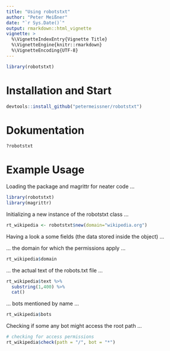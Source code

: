 ```yaml
---
title: "Using robotstxt"
author: "Peter Meißner"
date: "`r Sys.Date()`"
output: rmarkdown::html_vignette
vignette: >
  %\VignetteIndexEntry{Vignette Title}
  %\VignetteEngine{knitr::rmarkdown}
  %\VignetteEncoding{UTF-8}
---
```



```r
library(robotstxt)
```

# Installation and Start

```r
devtools::install_github("petermeissner/robotstxt")
```



# Dokumentation

```r
?robotstxt
```

# Example Usage

Loading the package and magrittr for neater code  ... 

```r
library(robotstxt)
library(magrittr)
```

Initializing a new instance of the robotstxt class ... 
```r
rt_wikipedia <- robotstxt$new(domain="wikipedia.org")
```


Having a look a some fields (the data stored inside the object) ... 

... the domain for which the permissions apply ... 

```r
rt_wikipedia$domain
```

... the actual text of the robots.txt file ... 

```r
rt_wikipedia$text %>% 
  substring(1,400) %>% 
  cat()
```

... bots mentioned by name ...

```r
rt_wikipedia$bots
```

Checking if some any bot might access the root path ... 
```r
# checking for access permissions
rt_wikipedia$check(path = "/", bot = "*")
```








